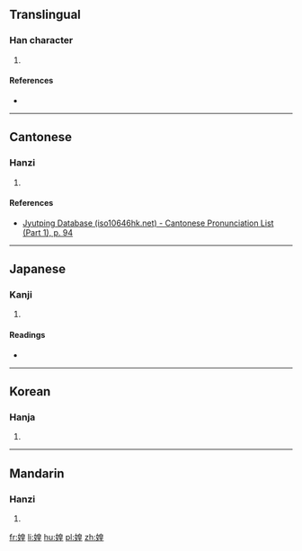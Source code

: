 ==Translingual==

===Han character===
{{Han char|rn=38|rad=女|as=09|sn=12|four=46414|canj=VHAG|ids=⿰女皇}}

# {{defn|Han|sort=女09}}

====References====
* {{Han ref|kx=0266.390|dkj=06500|dj=0534.020|hdz=21066.220|uh=5A93|ud=23187|bh=D8CE|bd=55502}}

----

==Cantonese==

===Hanzi===
{{yue-hanzi|jyut=wong4|y=wong4}}

# {{defn|lang=yue|sort=女09}}

====References====
* [http://www.iso10646hk.net/jp/document/download.jsp Jyutping Database (iso10646hk.net) - Cantonese Pronunciation List (Part 1), p. 94]

----

==Japanese==

===Kanji===
{{ja-kanji|grade=|rs=女09}}

# {{defn|lang=ja|sort=女09}}

====Readings====
* {{ja-readings|on=[[こう]] (kō), [[おう]] (ō)|kun=[[はは]] (haha)}}

----

==Korean==

===Hanja===
{{ko-hanja|hangeul=황|rv=hwang|mr=hwang}}

# {{defn|lang=ko|sort=女09}}

----

==Mandarin==

===Hanzi===
{{cmn-hanzi|pin=[[huáng]] ([[huang2]])|wg=huang<sup>2</sup>}}

# {{defn|lang=cmn|sort=女09}}

[[fr:媓]]
[[li:媓]]
[[hu:媓]]
[[pl:媓]]
[[zh:媓]]